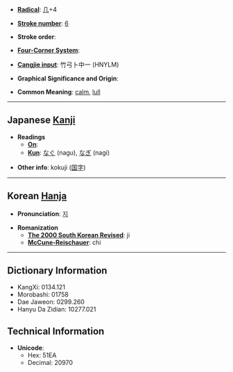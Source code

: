 * '''[[Wiktionary:Chinese radical index| Radical]]''': [[Wiktionary:Chinese radical index 几|几]]+4

* '''[[Wiktionary:Chinese total strokes index|Stroke number]]''': [[Wiktionary:Chinese total strokes index 6|6]]

* '''Stroke order''': 

* '''[[Wiktionary:Chinese four corner index|Four-Corner System]]''': 

* '''[[Wiktionary:Chinese Cangjie index|Cangjie input]]''': 竹弓卜中一 (HNYLM)

* '''Graphical Significance and Origin''': 

* '''Common Meaning''': [[calm]], [[lull]]

----

== Japanese [[Kanji]] ==

* '''Readings'''
** '''[[On]]''': 
** '''[[Kun]]''': [[なぐ]] (nagu), [[なぎ]] (nagi)

* '''Other info''': kokuji ([[国字]]) 

----

== Korean [[Hanja]] ==

* '''Pronunciation''': [[지]]

* '''Romanization'''
** '''[[The 2000 South Korean Revised Romanization|The 2000 South Korean Revised]]''': ji
** '''[[McCune-Reischauer]]''': chi

----

== Dictionary Information ==

* KangXi: 0134.121
* Morobashi: 01758
* Dae Jaweon: 0299.260
* Hanyu Da Zidian: 10277.021

== Technical Information ==

* '''Unicode''':
** Hex: 51EA
** Decimal: 20970